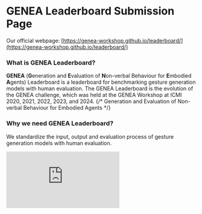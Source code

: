 
# GENEA Leaderboard Submission Page

Our official webpage: [https://genea-workshop.github.io/leaderboard/](https://genea-workshop.github.io/leaderboard/)

### What is GENEA Leaderboard?

**GENEA** (**G**eneration and **E**valuation of **N**on-verbal Behaviour for **E**mbodied **A**gents) Leaderboard is a leaderboard for benchmarking gesture generation models with human evaluation.
The GENEA Leaderboard is the evolution of the GENEA challenge, which was held at the GENEA Workshop at ICMI 2020, 2021, 2022, 2023, and 2024.
{/* Generation and Evaluation of Non-verbal Behaviour for Embodied Agents */}

### Why we need GENEA Leaderboard?

We standardize the input, output and evaluation process of gesture generation models with human evaluation.

<iframe
  className="aspect-video w-full mt-4"
  src="https://www.youtube.com/embed/w-lxvddiGVc?si=TEpE_gbP5z8YQz3o"
  title="Benchmarking Gesture Generation for Game Characters"
  frameBorder="0"
  allow="accelerometer; autoplay; clipboard-write; encrypted-media; gyroscope; picture-in-picture; web-share"
  allowFullScreen
/>

### How we evalution GENEA Leaderboard?

We provide a input to teams, and each team's model will generate gestures output in `.npy` format.

<GeneaLeaderboard style={{ width: "100%", height: "auto" }} />

Then, we convert `.npy` to video `.mp4` and recruit Prolific to start user studies.
Using pairwise comparison, we evaluate the generated gestures with human evaluation

<EvaluationProcess style={{ width: "100%", height: "auto" }} />

## Announcement

- The GENEA team is preparing an **online leaderboard** for benchmarking
  gesture generation models with human evaluation. This project is the evolution
  of the GENEA challenge, so stay tuned!

- If you would like to stay updated on major developments in theleaderboard project, sign up with your e-mail address [on this link](https://docs.google.com/forms/d/e/1FAIpQLSeiWKocndyCbUCBXF0vOBeX35AmiMufgX9r4oJQZ95PtHWsHg/viewform)!

## Workshop

<Image src="/2024/img/workshop.png" width={241} height={276} alt="workshop" />

[Workshop](https://genea-workshop.github.io/2024/workshop)  
Official GENEA Workshop at ICMI 2024

## Links to previous years

<br />
<Image src="/2024/img/avatar.png" width={241} height={276} alt="avatar" />

- [Results of the GENEA Challenge 2023](https://svito-zar.github.io/GENEAchallenge2023/)
- [4th GENEA Workshop website (at ICMI 2023)](https://genea-workshop.github.io/2023/)
- [Results of the GENEA Challenge 2022](https://youngwoo-yoon.github.io/GENEAchallenge2022/)
- [3rd GENEA Workshop website (at ICMI 2022)](https://genea-workshop.github.io/2022/)
- [2nd GENEA Workshop website (at ICMI 2021)](https://genea-workshop.github.io/2021/)
- [Results of the GENEA Challenge 2020](https://svito-zar.github.io/GENEAchallenge2020/)
- [1st GENEA Workshop and Challenge website (at IVA 2020)](https://genea-workshop.github.io/2020/)

## Follow us on Twitter

For updates, follow us: [GENEA Workshop](https://twitter.com/genea_workshop)

